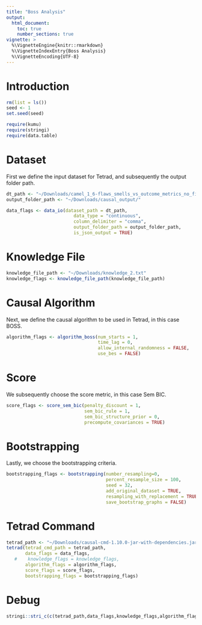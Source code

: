 ```yaml
---
title: "Boss Analysis"
output: 
  html_document:
    toc: true
    number_sections: true
vignette: >
  %\VignetteEngine{knitr::rmarkdown}
  %\VignetteIndexEntry{Boss Analysis}
  %\VignetteEncoding{UTF-8}
---
```


# Introduction

```r
rm(list = ls())
seed <- 1
set.seed(seed)

require(kumu)
require(stringi)
require(data.table)
```

# Dataset 

First we define the input dataset for Tetrad, and subsequently the output folder path.

```r
dt_path <- "~/Downloads/camel_1_6-flaws_smells_vs_outcome_metrics_no_filepath_deleted_columns.csv"
output_folder_path <- "~/Downloads/causal_output/"

data_flags <- data_io(dataset_path = dt_path,
                         data_type = "continuous",
                         column_delimiter = "comma",
                         output_folder_path = output_folder_path,
                         is_json_output = TRUE)
```

# Knowledge File

```r
knowledge_file_path <- "~/Downloads/knowledge_2.txt"
knowledge_flags <- knowledge_file_path(knowledge_file_path)
```

# Causal Algorithm

Next, we define the causal algorithm to be used in Tetrad, in this case BOSS.

```r
algorithm_flags <- algorithm_boss(num_starts = 1,
                                  time_lag = 0,
                                  allow_internal_randomness = FALSE,
                                  use_bes = FALSE)
```

# Score 

We subsequently choose the score metric, in this case Sem BIC.

```r
score_flags <- score_sem_bic(penalty_discount = 1, 
                             sem_bic_rule = 1, 
                             sem_bic_structure_prior = 0, 
                             precompute_covariances = TRUE)
```

# Bootstrapping

Lastly, we choose the bootstrapping criteria.

```r
bootstrapping_flags <- bootstrapping(number_resampling=0,
                                     percent_resample_size = 100,
                                     seed = 32, 
                                     add_original_dataset = TRUE,
                                     resampling_with_replacement = TRUE,
                                     save_bootstrap_graphs = FALSE)

```

# Tetrad Command

```r
tetrad_path <- "~/Downloads/causal-cmd-1.10.0-jar-with-dependencies.jar"
tetrad(tetrad_cmd_path = tetrad_path,
       data_flags = data_flags, 
   #    knowledge_flags = knowledge_flags,
       algorithm_flags = algorithm_flags,
       score_flags = score_flags,
       bootstrapping_flags = bootstrapping_flags)
```

# Debug

```r
stringi::stri_c(c(tetrad_path,data_flags,knowledge_flags,algorithm_flags,score_flags,bootstrapping_flags),collapse = " ")
```

